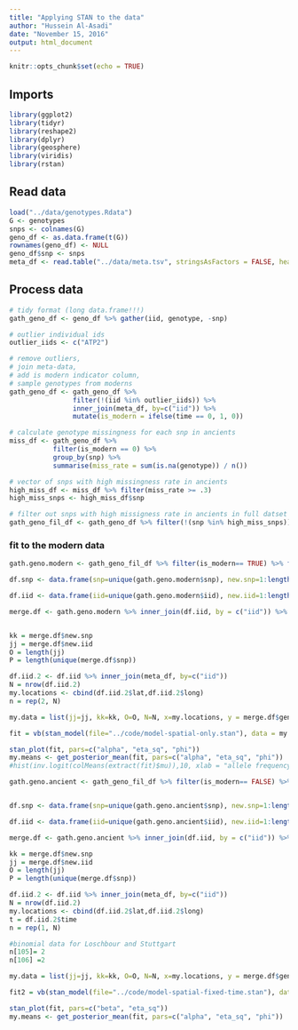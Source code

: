 ```yaml
---
title: "Applying STAN to the data"
author: "Hussein Al-Asadi"
date: "November 15, 2016"
output: html_document
---
```


```r
knitr::opts_chunk$set(echo = TRUE)
```

## Imports

```r
library(ggplot2)
library(tidyr)
library(reshape2)
library(dplyr)
library(geosphere)
library(viridis)
library(rstan)
```

## Read data
```r
load("../data/genotypes.Rdata")
G <- genotypes
snps <- colnames(G)
geno_df <- as.data.frame(t(G))
rownames(geno_df) <- NULL
geno_df$snp <- snps
meta_df <- read.table("../data/meta.tsv", stringsAsFactors = FALSE, header=TRUE)
```

## Process data

```r
# tidy format (long data.frame!!!)
gath_geno_df <- geno_df %>% gather(iid, genotype, -snp)

# outlier individual ids
outlier_iids <- c("ATP2")

# remove outliers, 
# join meta-data, 
# add is modern indicator column,
# sample genotypes from moderns
gath_geno_df <- gath_geno_df %>% 
                filter(!(iid %in% outlier_iids)) %>% 
                inner_join(meta_df, by=c("iid")) %>%
                mutate(is_modern = ifelse(time == 0, 1, 0))

# calculate genotype missingness for each snp in ancients
miss_df <- gath_geno_df %>% 
           filter(is_modern == 0) %>%
           group_by(snp) %>% 
           summarise(miss_rate = sum(is.na(genotype)) / n())

# vector of snps with high missingness rate in ancients
high_miss_df <- miss_df %>% filter(miss_rate >= .3) 
high_miss_snps <- high_miss_df$snp

# filter out snps with high missigness rate in ancients in full datset
gath_geno_fil_df <- gath_geno_df %>% filter(!(snp %in% high_miss_snps)) 

```


### fit to the modern data
```r
gath.geno.modern <- gath_geno_fil_df %>% filter(is_modern== TRUE) %>% filter(!is.na(genotype))

df.snp <- data.frame(snp=unique(gath.geno.modern$snp), new.snp=1:length(unique(gath.geno.modern$snp)), stringsAsFactors = FALSE)

df.iid <- data.frame(iid=unique(gath.geno.modern$iid), new.iid=1:length(unique(gath.geno.modern$iid)), stringsAsFactors = FALSE)

merge.df <- gath.geno.modern %>% inner_join(df.iid, by = c("iid")) %>% inner_join(df.snp, by = c("snp"))


kk = merge.df$new.snp
jj = merge.df$new.iid
O = length(jj)
P = length(unique(merge.df$snp))

df.iid.2 <- df.iid %>% inner_join(meta_df, by=c("iid"))
N = nrow(df.iid.2)
my.locations <- cbind(df.iid.2$lat,df.iid.2$long)
n = rep(2, N)

my.data = list(jj=jj, kk=kk, O=O, N=N, x=my.locations, y = merge.df$genotype, n=n, P=P)

fit = vb(stan_model(file="../code/model-spatial-only.stan"), data = my.data)

stan_plot(fit, pars=c("alpha", "eta_sq", "phi"))
my.means <- get_posterior_mean(fit, pars=c("alpha", "eta_sq", "phi"))
#hist(inv.logit(colMeans(extract(fit)$mu)),10, xlab = "allele frequency", ylab = "count", main = "")
```



```r
gath.geno.ancient <- gath_geno_fil_df %>% filter(is_modern== FALSE) %>% filter(!is.na(genotype)) %>% mutate(genotype = ifelse(!(iid %in% c("Stuttgart", "Loschbour")) & !is.na(genotype), genotype / 2, genotype))


df.snp <- data.frame(snp=unique(gath.geno.ancient$snp), new.snp=1:length(unique(gath.geno.ancient$snp)), stringsAsFactors = FALSE)

df.iid <- data.frame(iid=unique(gath.geno.ancient$iid), new.iid=1:length(unique(gath.geno.ancient$iid)), stringsAsFactors = FALSE)

merge.df <- gath.geno.ancient %>% inner_join(df.iid, by = c("iid")) %>% inner_join(df.snp, by = c("snp"))

kk = merge.df$new.snp
jj = merge.df$new.iid
O = length(jj)
P = length(unique(merge.df$snp))

df.iid.2 <- df.iid %>% inner_join(meta_df, by=c("iid"))
N = nrow(df.iid.2)
my.locations <- cbind(df.iid.2$lat,df.iid.2$long)
t = df.iid.2$time
n = rep(1, N)

#binomial data for Loschbour and Stuttgart
n[105]= 2
n[106] =2

my.data = list(jj=jj, kk=kk, O=O, N=N, x=my.locations, y = merge.df$genotype, n=n, P=P, t=t, alpha = my.means[1], phi = my.means[3])

fit2 = vb(stan_model(file="../code/model-spatial-fixed-time.stan"), data = my.data)

stan_plot(fit, pars=c("beta", "eta_sq"))
my.means <- get_posterior_mean(fit, pars=c("alpha", "eta_sq", "phi"))

```